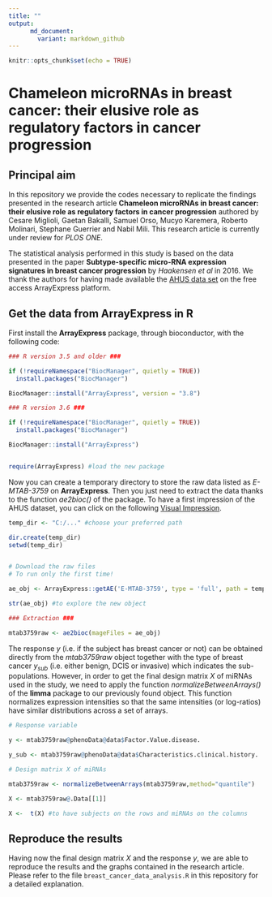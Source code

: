 ```yaml
---
title: ""
output:
      md_document:
        variant: markdown_github
---
```


```r
knitr::opts_chunk$set(echo = TRUE)
```

# Chameleon microRNAs in breast cancer: their elusive role as regulatory factors in cancer progression

## Principal aim

In this repository we provide the codes necessary to replicate the findings presented in the research article **Chameleon microRNAs in breast cancer: their elusive role as regulatory factors in cancer progression** authored by Cesare Miglioli, Gaetan Bakalli, Samuel Orso, Mucyo Karemera, Roberto Molinari, Stephane Guerrier and Nabil Mili. This research article is currently under review for *PLOS ONE*. 

The statistical analysis performed in this study is based on the data presented in the paper **Subtype-specific micro-RNA expression signatures in breast cancer progression** by *Haakensen et al* in 2016. We thank the authors for having made available the [AHUS data set](https://www.ebi.ac.uk/arrayexpress/experiments/E-MTAB-3759/?query=AHUS) on the free access ArrayExpress platform.

## Get the data from ArrayExpress in R

First install the **ArrayExpress** package, through bioconductor, with the following code:


```r

### R version 3.5 and older ###

if (!requireNamespace("BiocManager", quietly = TRUE))
  install.packages("BiocManager")

BiocManager::install("ArrayExpress", version = "3.8")

### R version 3.6 ###

if (!requireNamespace("BiocManager", quietly = TRUE))
  install.packages("BiocManager")

BiocManager::install("ArrayExpress")


require(ArrayExpress) #load the new package

```


Now you can create a temporary directory to store the raw data listed as *E-MTAB-3759* on **ArrayExpress**. Then you just need to extract the data thanks to the function *ae2bioc()* of the package. To have a first impression of the AHUS dataset, you can click on the following [Visual Impression](https://www.ebi.ac.uk/arrayexpress/experiments/E-MTAB-3759/samples/?s_page=4&s_pagesize=25&s_sortby=col_25&s_sortorder=ascending). 


```r

temp_dir <- "C:/..." #choose your preferred path

dir.create(temp_dir)
setwd(temp_dir)


# Download the raw files
# To run only the first time!

ae_obj <- ArrayExpress::getAE('E-MTAB-3759', type = 'full', path = temp_dir)

str(ae_obj) #to explore the new object

### Extraction ###

mtab3759raw <- ae2bioc(mageFiles = ae_obj)


```


The response $y$ (i.e. if the subject has breast cancer or not) can be obtained directly from the *mtab3759raw* object together with the type of breast cancer $y_{sub}$ (i.e. either benign, DCIS or invasive) which indicates the sub-populations. However, in order to get the final design matrix $X$ of miRNAs used in the study, we need to apply the function *normalizeBetweenArrays()* of the **limma** package to our previously found object. This function normalizes expression intensities so that the same intensities (or log-ratios) have similar distributions across a set of arrays.


```r

# Response variable

y <- mtab3759raw@phenoData@data$Factor.Value.disease.

y_sub <- mtab3759raw@phenoData@data$Characteristics.clinical.history. 

# Design matrix X of miRNAs

mtab3759raw <- normalizeBetweenArrays(mtab3759raw,method="quantile")

X <- mtab3759raw@.Data[[1]]

X <-  t(X) #to have subjects on the rows and miRNAs on the columns

```

## Reproduce the results

Having now the final design matrix $X$ and the response $y$, we are able to reproduce the results and the graphs contained in the research article. Please refer to the file `breast_cancer_data_analysis.R` in this repository for a detailed explanation.   

